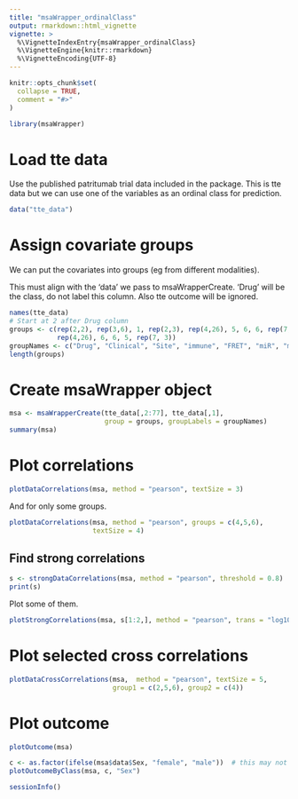 ```yaml
---
title: "msaWrapper_ordinalClass"
output: rmarkdown::html_vignette
vignette: >
  %\VignetteIndexEntry{msaWrapper_ordinalClass}
  %\VignetteEngine{knitr::rmarkdown}
  %\VignetteEncoding{UTF-8}
---
```


```r
knitr::opts_chunk$set(
  collapse = TRUE,
  comment = "#>"
)
```

```r
library(msaWrapper)
```

# Load tte data

Use the published patritumab trial data included in the package. This is tte data but we can use one of the variables as an ordinal class for prediction.

```r
data("tte_data")
```

# Assign covariate groups

We can put the covariates into groups (eg from different modalities).

This must align with the 'data' we pass to msaWrapperCreate. 'Drug' will be the class, do not label this column. Also tte outcome will be ignored.

```r
names(tte_data)
# Start at 2 after Drug column
groups <- c(rep(2,2), rep(3,6), 1, rep(2,3), rep(4,26), 5, 6, 6, rep(7, 3),
            rep(4,26), 6, 6, 5, rep(7, 3))
groupNames <- c("Drug", "Clinical", "Site", "immune", "FRET", "miR", "missing")
length(groups)
```

# Create msaWrapper object

```r
msa <- msaWrapperCreate(tte_data[,2:77], tte_data[,1],
                        group = groups, groupLabels = groupNames)
summary(msa)
```

# Plot correlations

```r
plotDataCorrelations(msa, method = "pearson", textSize = 3)
```

And for only some groups.

```r
plotDataCorrelations(msa, method = "pearson", groups = c(4,5,6),
                     textSize = 4)
```

## Find strong correlations

```r
s <- strongDataCorrelations(msa, method = "pearson", threshold = 0.8)
print(s)
```

Plot some of them.

```r
plotStrongCorrelations(msa, s[1:2,], method = "pearson", trans = "log10")
```

# Plot selected cross correlations

```r
plotDataCrossCorrelations(msa,  method = "pearson", textSize = 5,
                          group1 = c(2,5,6), group2 = c(4))
```

# Plot outcome

```r
plotOutcome(msa)
```

```r
c <- as.factor(ifelse(msa$data$Sex, "female", "male"))  # this may not be right way around.
plotOutcomeByClass(msa, c, "Sex")
```

```r
sessionInfo()
```
